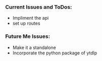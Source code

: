 ### Current Issues and ToDos:
- Impliment the api
- set up routes

### Future Me Issues:
- Make it a standalone 
- Incorporate the python package of ytdlp